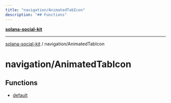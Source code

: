 ```yaml
---
title: "navigation/AnimatedTabIcon"
description: "## Functions"
---
```


[**solana-social-kit**](../../README.mdx)

***

[solana-social-kit](../../README.mdx) / navigation/AnimatedTabIcon

# navigation/AnimatedTabIcon

## Functions

- [default](functions/default.mdx)
